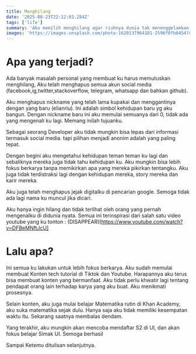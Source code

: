 ```yaml
---
title: Menghilang
date: '2025-08-23T22:12:03.284Z'
tags: ['life']
summary: 'Aku memilih menghilang agar riuhnya dunia tak menenggelamkan suara dalam hatiku. Di sana, karya lahir—dan di sanalah aku benar-benar pulang.'
images: 'https://images.unsplash.com/photo-1620137964181-2596f0fb0454?q=80&w=1170&auto=format&fit=crop&ixlib=rb-4.1.0&ixid=M3wxMjA3fDB8MHxwaG90by1wYWdlfHx8fGVufDB8fHx8fA%3D%3D'
---
```


# Apa yang terjadi?

Ada banyak masalah personal yang membuat ku harus memutuskan menghilang, Aku telah menghapus semua akun social media (facebook,ig,twitter,stackoverflow, telegram, whatsapp dan bahkan github).

Aku menghapus nickname yang telah lama kupakai dan menggantinya dengan yang baru (elianriu). Ini adalah simbol kehidupan baru yg aku bangun. Dengan nickname baru ini aku memulai semuanya dari 0, tidak ada yang mengenali ku lagi. Memang inilah tujuanku.

Sebagai seorang Developer aku tidak mungkin bisa lepas dari informasi termasuk social media. tapi pilihan menjadi anonim adalah yang paling tepat.

Dengan begini aku mengetahui kehidupan teman teman ku lagi dan sebaliknya mereka juga tidak tahu kehidupan ku. Aku mungkin bisa lebih fokus berkarya tanpa memikirkan apa yang mereka pikirkan tentangku. Aku juga tidak terdistraksi lagi dengan kehidupan mereka, story mereka dan karir mereka.

Aku juga telah menghapus jejak digitalku di pencarian google. Semoga tidak ada lagi nama ku muncul jika dicari.

Aku hanya ingin hilang dan tidak terlihat oleh orang yang pernah mengenalku di didunia nyata. Semua ini terinspirasi dari salah satu video youtube yang ku tonton : (DISAPPEAR)[https://www.youtube.com/watch?v=DFBeMNftJcU]

# Lalu apa?

Ini semua ku lakukan untuk lebih fokus berkarya. Aku sudah memulai membuat Konten tech tutorial di Tiktok dan Youtube. Harapannya aku terus bisa membuat konten yang bermanfaat. Aku tidak perlu khwatir lagi tentang pendapat orang lain terhadap karya yang aku buat. Aku menikmati prosesnya.

Selain konten, aku juga mulai belajar Matematika rutin di Khan Academy, aku suka matematika sejak dulu. Hanya saja aku tidak memiliki kesempatan waktu itu. Sekarang saatnya membalas dendam.

Yang terakhir, aku mungkin akan mencoba mendaftar S2 di UI, dan akan fokus belajar Simak UI. Semoga berhasil

Sampai Ketemu ditulisan selanjutnya.
